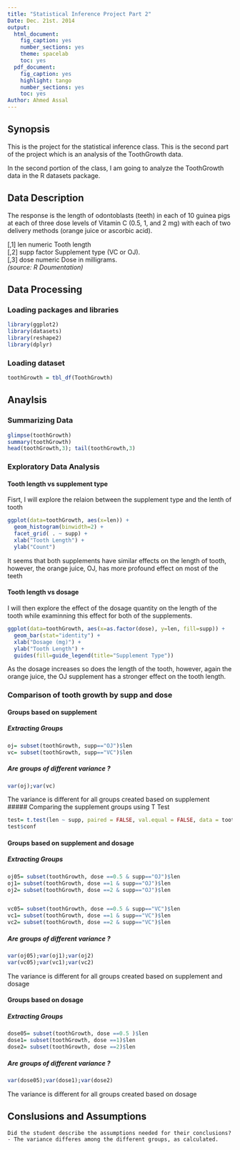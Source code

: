 ```yaml
---
title: "Statistical Inference Project Part 2"
Date: Dec. 21st. 2014
output:
  html_document:
    fig_caption: yes
    number_sections: yes
    theme: spacelab
    toc: yes
  pdf_document:
    fig_caption: yes
    highlight: tango
    number_sections: yes
    toc: yes
Author: Ahmed Assal
---
```

## Synopsis
This is the project for the statistical inference class.  This is the second part of the project which is an analysis of the ToothGrowth data. 

In the second portion of the class, I am going to analyze the ToothGrowth data in the R datasets package.

## Data Description    
The response is the length of odontoblasts (teeth) in each of 10 guinea pigs at each of three dose levels of Vitamin C (0.5, 1, and 2 mg) with each of two delivery methods (orange juice or ascorbic acid).

[,1]   len   numeric	 Tooth length   
[,2]	 supp	 factor	 Supplement type (VC or OJ).   
[,3]	 dose	 numeric	 Dose in milligrams.   
*(source: R Doumentation)*  

## Data Processing
### Loading packages and libraries   
```r
library(ggplot2)
library(datasets)
library(reshape2)
library(dplyr)
```
### Loading dataset
```r
toothGrowth = tbl_df(ToothGrowth)
```

## Anaylsis
### Summarizing Data

```r
glimpse(toothGrowth)
summary(toothGrowth)
head(toothGrowth,3); tail(toothGrowth,3)
```

### Exploratory Data Analysis
#### Tooth length vs supplement type

Fisrt, I will explore the relaion between the supplement type and the lenth of tooth
    
```r
ggplot(data=toothGrowth, aes(x=len)) + 
  geom_histogram(binwidth=2) +
  facet_grid( . ~ supp) +
  xlab("Tooth Length") +
  ylab("Count")
```   

It seems that both supplements have similar effects on the length of tooth, however, the orange juice, OJ, has more profound effect on most of the teeth    

#### Tooth length vs dosage    
I will then explore the effect of the dosage quantity on the length of the tooth while examinning this effect for both of the supplements.    

```r
ggplot(data=toothGrowth, aes(x=as.factor(dose), y=len, fill=supp)) + 
  geom_bar(stat="identity") +
  xlab("Dosage (mg)") +
  ylab("Tooth Length") +
  guides(fill=guide_legend(title="Supplement Type"))
```     

As the dosage increases so does the length of the tooth, however, again the orange juice, the OJ supplement has a stronger effect on the tooth length.

### Comparison of tooth growth by supp and dose   
#### Groups based on supplement
##### Extracting Groups
```r
oj= subset(toothGrowth, supp=="OJ")$len
vc= subset(toothGrowth, supp=="VC")$len

```    
##### Are groups of different variance ?
```r
var(oj);var(vc)

```   
The variance is different for all groups created based on supplement    
##### Comparing the supplement groups using T Test   
```r
test= t.test(len ~ supp, paired = FALSE, val.equal = FALSE, data = toothGrowth)
test$conf

```    

#### Groups based on supplement and dosage
##### Extracting Groups
```r
oj05= subset(toothGrowth, dose ==0.5 & supp=="OJ")$len
oj1= subset(toothGrowth, dose ==1 & supp=="OJ")$len
oj2= subset(toothGrowth, dose ==2 & supp=="OJ")$len


vc05= subset(toothGrowth, dose ==0.5 & supp=="VC")$len
vc1= subset(toothGrowth, dose ==1 & supp=="VC")$len
vc2= subset(toothGrowth, dose ==2 & supp=="VC")$len

```    
##### Are groups of different variance ?
```r
var(oj05);var(oj1);var(oj2)
var(vc05);var(vc1);var(vc2)
```   
The variance is different for all groups created based on supplement and dosage    

#### Groups based on dosage
##### Extracting Groups
```r
dose05= subset(toothGrowth, dose ==0.5 )$len
dose1= subset(toothGrowth, dose ==1)$len
dose2= subset(toothGrowth, dose ==2)$len
```    
##### Are groups of different variance ?
```r
var(dose05);var(dose1);var(dose2)

```   
The variance is different for all groups created based on dosage    


## Conslusions and Assumptions        
    Did the student describe the assumptions needed for their conclusions?
    - The variance differes among the different groups, as calculated.

    
